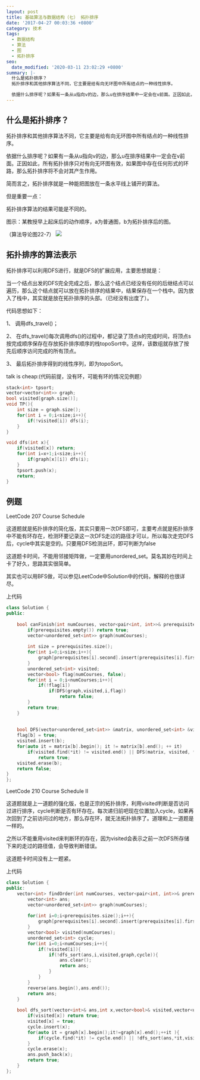 ```yaml
---
layout: post
title: 基础算法与数据结构（七） 拓扑排序
date: '2017-04-27 00:03:36 +0800'
category: 技术
tags:
  - 数据结构
  - 算法
  - 图
  - 拓扑排序
seo:
  date_modified: '2020-03-11 23:02:29 +0800'
summary: |-
  什么是拓扑排序？
  拓扑排序和其他排序算法不同，它主要是给有向无环图中所有结点的一种线性排序。

  依据什么排序呢？如果有一条从u指向v的边，那么u在排序结果中一定会在v前面。正因如此，所有拓扑排序只对有...
---
```

 
## 什么是拓扑排序？
拓扑排序和其他排序算法不同，它主要是给有向无环图中所有结点的一种线性排序。

依据什么排序呢？如果有一条从u指向v的边，那么u在排序结果中一定会在v前面。正因如此，所有拓扑排序只对有向无环图有效，如果图中存在任何形式的环路，那么拓扑排序将不会对其产生作用。

简而言之，拓扑排序就是一种能把图放在一条水平线上铺开的算法。

但是重要一点：

拓扑排序算法的结果可能是不同的。

图示：某教授早上起床后的动作顺序，a为普通图，b为拓扑排序后的图。

（算法导论图22-7）
![](/assets/img/blog/poj1094-1.png)


## 拓扑排序的算法表示
拓扑排序可以利用DFS进行，就是DFS的扩展应用，主要思想就是：

当一个结点出发的DFS完全完成之后，那么这个结点已经没有任何的后继结点可以遍历，那么这个结点就可以放在拓扑排序的结果中，结果保存在一个栈中。因为放入了栈中，其实就是放在拓扑排序的头部。（已经没有出度了）。

代码思想如下：

1、 调用dfs_travel()；

2、  在dfs_travel()每次调用dfs()的过程中，都记录了顶点s的完成时间，将顶点s按完成顺序保存在存放拓扑排序顺序的栈topoSort中。这样，该数组就存放了按先后顺序访问完成的所有顶点。

3、  最后拓扑排序得到的线性序列，即为topoSort。

talk is cheap:(代码前提，没有环，可能有环的情况见例题）
```c++
stack<int> tpsort;
vector<vector<int>> graph;
bool visited[graph.size()];
void TP(){
	int size = graph.size();
	for(int i = 0;i<size;i++){
		if(!visited[i]) dfs(i);
	}
}

void dfs(int x){
	if(visited[x]) return;
	for(int i=x+1;i<size;i++){
		if(graph[x][i]) dfs(i);
	}
	tpsort.push(x);
	return;
}
```

## 例题
LeetCode 207 Course Schedule

这道题就是拓扑排序的简化版，其实只要用一次DFS即可，主要考点就是拓扑排序中不能有环存在，检测环要记录这一次DFS走过的路径才可以，所以每次走完DFS后，cycle中其实是空的。只要用DFS检测出环，即可判断为false

这道题卡时间，不能用邻接矩阵做，一定要用unordered_set。莫名其妙在时间上卡了好久，思路其实很简单。

其实也可以用BFS做，可以参见LeetCode中Solution中的代码，解释的也很详尽。

上代码
```c++
class Solution {
public:
    
    bool canFinish(int numCourses, vector<pair<int, int>>& prerequisites) {
        if(prerequisites.empty()) return true;
        vector<unordered_set<int>> graph(numCourses);
        
        int size = prerequisites.size();
        for(int i=0;i<size;i++){
            graph[prerequisites[i].second].insert(prerequisites[i].first);
        }
        unordered_set<int> visited;
        vector<bool> flag(numCourses, false);
        for(int i = 0;i<numCourses;i++){
            if(!flag[i])
                if(DFS(graph,visited,i,flag)) 
                    return false;
        }
        return true;
    }
    
    
    bool DFS(vector<unordered_set<int>> &matrix, unordered_set<int> &visited, int b, vector<bool> &flag){
    flag[b] = true;
    visited.insert(b);
    for(auto it = matrix[b].begin(); it != matrix[b].end(); ++ it)
        if(visited.find(*it) != visited.end() || DFS(matrix, visited, *it, flag))
            return true;
    visited.erase(b);
    return false;
}
};
```

LeetCode 210 Course Schedule II

这道题就是上一道题的强化版，也是正宗的拓扑排序，利用visited判断是否访问过进行排序，cycle判断是否有环存在。每次递归前吧现在位置加入cycle，如果再次回到了之前访问过的地方，那么存在环，就无法拓扑排序了。道理和上一道题是一样的。

之所以不能重用visited来判断环的存在，因为visited会表示之前一次DFS所存储下来的走过的路径值，会导致判断错误。

这道题卡时间没有上一题紧。

上代码

```c++
class Solution {
public:
    vector<int> findOrder(int numCourses, vector<pair<int, int>>& prerequisites) {
        vector<int> ans;
        vector<unordered_set<int>> graph(numCourses);
        
        for(int i=0;i<prerequisites.size();i++){
            graph[prerequisites[i].second].insert(prerequisites[i].first);
        }
        vector<bool> visited(numCourses);
        unordered_set<int> cycle;
        for(int i=0;i<numCourses;i++){
            if(!visited[i]){
                if(!dfs_sort(ans,i,visited,graph,cycle)){
                    ans.clear();
                    return ans;
                }
            }
        }
        reverse(ans.begin(),ans.end());
        return ans;
    }
    
    bool dfs_sort(vector<int>& ans,int x,vector<bool>& visited,vector<unordered_set<int>>&graph,unordered_set<int>& cycle){
        if(visited[x]) return true;
        visited[x] = true;
        cycle.insert(x);
        for(auto it = graph[x].begin();it!=graph[x].end();++it ){
            if(cycle.find(*it) != cycle.end() || !dfs_sort(ans,*it,visited,graph,cycle)) return false;
        }
        cycle.erase(x);
        ans.push_back(x);
        return true;
    }
};
```
